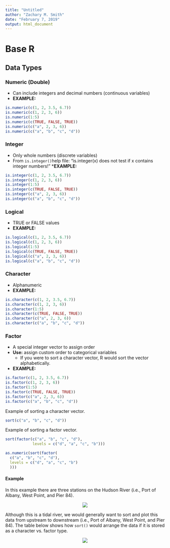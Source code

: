 ```yaml
---
title: "Untitled"
author: "Zachary M. Smith"
date: "February 7, 2019"
output: html_document
---
```


# Base R

## Data Types

### Numeric (Double)

* Can include integers and decimal numbers (continuous variables)
* __EXAMPLE:__
```r
is.numeric(c(1, 2, 3.5, 6.7))
is.numeric(c(1, 2, 3, 6))
is.numeric(1:5)
is.numeric(c(TRUE, FALSE, TRUE))
is.numeric(c("a", 2, 3, 6))
is.numeric(c("a", "b", "c", "d"))
```

### Integer

* Only whole numbers (discrete variables)
* From `is.integer()`help file: "is.integer(x) does not test if x contains integer numbers!"
*__EXAMPLE:__
```r
is.integer(c(1, 2, 3.5, 6.7))
is.integer(c(1, 2, 3, 6))
is.integer(1:5)
is.integer(c(TRUE, FALSE, TRUE))
is.integer(c("a", 2, 3, 6))
is.integer(c("a", "b", "c", "d"))
```

### Logical 
* TRUE or FALSE values
* __EXAMPLE:__
```r
is.logical(c(1, 2, 3.5, 6.7))
is.logical(c(1, 2, 3, 6))
is.logical(1:5)
is.logical(c(TRUE, FALSE, TRUE))
is.logical(c("a", 2, 3, 6))
is.logical(c("a", "b", "c", "d"))
```

### Character
* Alphanumeric
* __EXAMPLE:__
```r
is.character(c(1, 2, 3.5, 6.7))
is.character(c(1, 2, 3, 6))
is.character(1:5)
is.character(c(TRUE, FALSE, TRUE))
is.character(c("a", 2, 3, 6))
is.character(c("a", "b", "c", "d"))
```

### Factor
* A special integer vector to assign order
* __Use:__ assign custom order to categorical variables
    + If you were to sort a character vector, R would sort the vector alphabetically.
* __EXAMPLE:__
```r
is.factor(c(1, 2, 3.5, 6.7))
is.factor(c(1, 2, 3, 6))
is.factor(1:5)
is.factor(c(TRUE, FALSE, TRUE))
is.factor(c("a", 2, 3, 6))
is.factor(c("a", "b", "c", "d"))
```
    
Example of sorting a character vector.
```r
sort(c("a", "b", "c", "d"))
```
    
Example of sorting a factor vector.
```r
sort(factor(c("a", "b", "c", "d"),
            levels = c("d", "a", "c", "b")))
```

```r
as.numeric(sort(factor(
  c("a", "b", "c", "d"),
  levels = c("d", "a", "c", "b")
  )))
```


#### Example

In this example there are three stations on the Hudson River (i.e., Port of Albany, West Point, and Pier 84). 

<center>
![](images/data_types/factor_hrecos_example.png)
</center>

Although this is a tidal river, we would generally want to sort and plot this data from upstream to downstream (i.e., Port of Albany, West Point, and Pier 84). The table below shows how `sort()` would arrange the data if it is stored as a character vs. factor type.

<center>
![](images/data_types/factor_sort.png)
</center>

